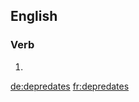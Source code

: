 
==English==

===Verb===
{{head|en}}

# {{en-third-person singular of|depredate}}

[[de:depredates]]
[[fr:depredates]]